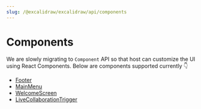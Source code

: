 ```yaml
---
slug: /@excalidraw/excalidraw/api/components
---
```


# Components

We are slowly migrating to `Component` API so that host can customize the UI using React Components. Below are components supported currently 👇

- [Footer](/docs/@excalidraw/excalidraw/api/components/footer)
- [MainMenu](/docs/@excalidraw/excalidraw/api/components/main-menu)
- [WelcomeScreen](/docs/@excalidraw/excalidraw/api/components/welcome-screen)
- [LiveCollaborationTrigger](/docs/@excalidraw/excalidraw/api/components/live-collaboration-trigger)